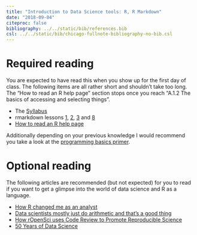 ```yaml
---
title: "Introduction to Data Science tools: R, R Markdown"
date: "2018-09-04"
citeproc: false
bibliography: ../../static/bib/references.bib
csl: ../../static/bib/chicago-fullnote-bibliography-no-bib.csl
---
```


# Required reading

You are expected to have read this when you show up for the first day of class. The following items are all rather short and shouldn't take too long.
The "How to read an R help page" section stops once you reach "A.1.2 The basics of accessing and selecting things".

- The [Syllabus](/Syllabus)
- rmarkdown lessons [1](https://rmarkdown.rstudio.com/lesson-1.html), [2](https://rmarkdown.rstudio.com/lesson-2.html), [3](https://rmarkdown.rstudio.com/lesson-3.html) and [8](https://rmarkdown.rstudio.com/lesson-8.html)
- [How to read an R help page](https://socviz.co/appendix.html#a-little-more-about-r)

Additionally depending on your previous knowledge I would recommend you take a look at the [programming basics primer](https://rstudio.cloud/learn/primers/1.2).

# Optional reading

The following articles are recommended (but not expected) for you to read if you want to get a glimpse into the world of data science and R as a language.

- [How R changed me as an analyst](https://nhsrcommunity.com/blog/how-r-changed-me-as-an-analyst/)
- [Data scientists mostly just do arithmetic and that’s a good thing](https://m.signalvnoise.com/data-scientists-mostly-just-do-arithmetic-and-thats-a-good-thing/)
- [How rOpenSci uses Code Review to Promote Reproducible Science](https://ropensci.org/blog/2017/09/01/nf-softwarereview/)
- [50 Years of Data Science](https://www.tandfonline.com/doi/full/10.1080/10618600.2017.1384734)
